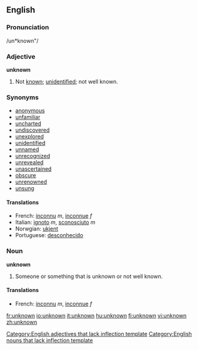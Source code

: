 ==English==

===Pronunciation===
/un*known"/

===Adjective===
'''unknown'''
# Not [[known]]; [[unidentified]]; not well known.

===Synonyms===
* [[anonymous]]
* [[unfamiliar]]
* [[uncharted]]
* [[undiscovered]]
* [[unexplored]]
* [[unidentified]]
* [[unnamed]]
* [[unrecognized]]
* [[unrevealed]]
* [[unascertained]]
* [[obscure]]
* [[unrenowned]]
* [[unsung]]

==== Translations ====
*French: [[inconnu]] ''m'', [[inconnue]] ''f''
*Italian: [[ignoto]] ''m'', [[sconosciuto]] ''m''
*Norwgian: [[ukjent]]
*Portuguese: [[desconhecido]]

===Noun===
'''unknown'''
# Someone or something that is unknown or not well known.

==== Translations ====
*French: [[inconnu]] ''m'', [[inconnue]] ''f''

[[Category:English adjectives that lack inflection template]]
[[Category:English nouns that lack inflection template]]

[[fr:unknown]]
[[io:unknown]]
[[it:unknown]]
[[hu:unknown]]
[[fi:unknown]]
[[vi:unknown]]
[[zh:unknown]]